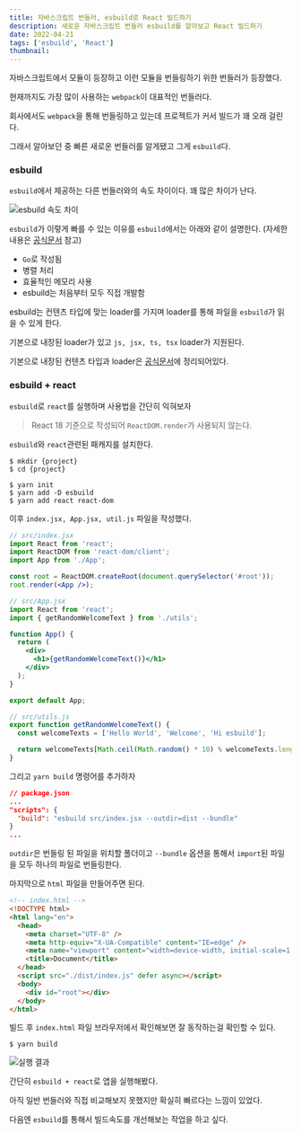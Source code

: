 ```yaml
---
title: 자바스크립트 번들러, esbuild로 React 빌드하기
description: 새로운 자바스크립트 번들러 esbuild를 알아보고 React 빌드하기
date: 2022-04-21
tags: ['esbuild', 'React']
thumbnail:
---
```


자바스크립트에서 모듈이 등장하고 이런 모듈을 번들링하기 위한 번들러가 등장했다.

현재까지도 가장 많이 사용하는 `webpack`이 대표적인 번들러다.

회사에서도 `webpack`을 통해 번들링하고 있는데 프로젝트가 커서 빌드가 꽤 오래 걸린다.

그래서 알아보던 중 빠른 새로운 번들러를 알게됐고 그게 `esbuild`다.

### esbuild

`esbuild`에서 제공하는 다른 번들러와의 속도 차이이다. 꽤 많은 차이가 난다.

![esbuild 속도 차이](esbuild-speed.png)

`esbuild`가 이렇게 빠를 수 있는 이유를 `esbuild`에서는 아래와 같이 설명한다. (자세한 내용은 [공식문서](https://esbuild.github.io/faq/#why-is-esbuild-fast) 참고)

- `Go`로 작성됨
- 병렬 처리
- 효율적인 메모리 사용
- esbuild는 처음부터 모두 직접 개발함

esbuild는 컨텐츠 타입에 맞는 loader를 가지며 loader를 통해 파일을 `esbuild`가 읽을 수 있게 한다.

기본으로 내장된 loader가 있고 `js, jsx, ts, tsx` loader가 지원된다.

기본으로 내장된 컨텐츠 타입과 loader은 [공식문서](https://esbuild.github.io/content-types/)에 정리되어있다.

### esbuild + react

`esbuild`로 `react`를 실행하며 사용법을 간단히 익혀보자

> React 18 기준으로 작성되어 `ReactDOM.render`가 사용되지 않는다.

`esbuild`와 `react`관련된 패캐지를 설치한다.

```shell
$ mkdir {project}
$ cd {project}

$ yarn init
$ yarn add -D esbuild
$ yarn add react react-dom
```

이후 `index.jsx, App.jsx, util.js` 파일을 작성했다.

```jsx
// src/index.jsx
import React from 'react';
import ReactDOM from 'react-dom/client';
import App from './App';

const root = ReactDOM.createRoot(document.querySelector('#root'));
root.render(<App />);

// src/App.jsx
import React from 'react';
import { getRandomWelcomeText } from './utils';

function App() {
  return (
    <div>
      <h1>{getRandomWelcomeText()}</h1>
    </div>
  );
}

export default App;

// src/utils.js
export function getRandomWelcomeText() {
  const welcomeTexts = ['Hello World', 'Welcome', 'Hi esbuild'];

  return welcomeTexts[Math.ceil(Math.random() * 10) % welcomeTexts.length];
}
```

그리고 `yarn build` 명령어를 추가하자

```json
// package.json
...
"scripts": {
  "build": "esbuild src/index.jsx --outdir=dist --bundle"
}
...
```

`outdir`은 번들링 된 파일을 위치할 폴더이고 `--bundle` 옵션을 통해서 `import`된 파일을 모두 하나의 파일로 번들링한다.

마지막으로 `html` 파일을 만들어주면 된다.

```html
<!-- index.html -->
<!DOCTYPE html>
<html lang="en">
  <head>
    <meta charset="UTF-8" />
    <meta http-equiv="X-UA-Compatible" content="IE=edge" />
    <meta name="viewport" content="width=device-width, initial-scale=1.0" />
    <title>Document</title>
  </head>
  <script src="./dist/index.js" defer async></script>
  <body>
    <div id="root"></div>
  </body>
</html>
```

빌드 후 `index.html` 파일 브라우저에서 확인해보면 잘 동작하는걸 확인할 수 있다.

```shell
$ yarn build
```

![실행 결과](html-output.png)

간단히 `esbuild + react`로 앱을 실행해봤다.

아직 일반 번들러와 직접 비교해보지 못했지만 확실히 빠르다는 느낌이 있었다.

다음엔 `esbuild`를 통해서 빌드속도를 개선해보는 작업을 하고 싶다.

